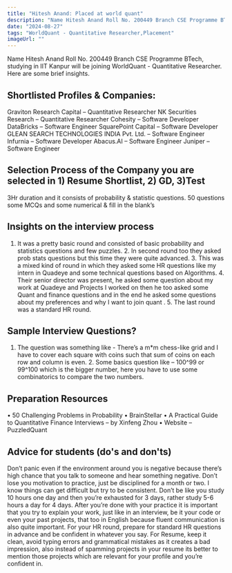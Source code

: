 ```yaml
---
title: "Hitesh Anand: Placed at world quant"
description: "Name Hitesh Anand Roll No. 200449 Branch CSE Programme BTech: WorldQuant - Quantitative Researcher"
date: "2024-08-27"
tags: "WorldQuant - Quantitative Researcher,Placement"
imageUrl: ""
---
```


Name Hitesh Anand Roll No. 200449 Branch CSE Programme BTech, studying in IIT Kanpur will be joining WorldQuant - Quantitative Researcher. Here are some brief insights. 

## Shortlisted Profiles & Companies:
Graviton Research Capital – Quantitative Researcher NK Securities Research – Quantitative Researcher Cohesity – Software Developer DataBricks – Software Engineer SquarePoint Capital – Software Developer GLEAN SEARCH TECHNOLOGIES INDIA Pvt. Ltd. – Software Engineer Infurnia – Software Developer Abacus.AI – Software Engineer Juniper – Software Engineer

## Selection Process of the Company you are selected in 1) Resume Shortlist, 2) GD, 3)Test
3Hr duration and it consists of probability & statistic questions. 50 questions some MCQs and some numerical & fill in the blank’s

##  Insights on the interview process
1. It was a pretty basic round and consisted of basic probability and statistics questions and few puzzles. 2. In second round too they asked prob stats questions but this time they were quite advanced. 3. This was a mixed kind of round in which they asked some HR questions like my intern in Quadeye and some technical questions based on Algorithms. 4. Their senior director was present, he asked some question about my work at Quadeye and Projects I worked on then he too asked some Quant and finance questions and in the end he asked some questions about my preferences and why I want to join quant . 5. The last round was a standard HR round.

## Sample Interview Questions? 
1. The question was something like - There’s a m*m chess-like grid and I have to cover each square with coins such that sum of coins on each row and column is even. 2. Some basics question like – 100^99 or 99^100 which is the bigger number, here you have to use some combinatorics to compare the two numbers.

## Preparation Resources
• 50 Challenging Problems in Probability • BrainStellar • A Practical Guide to Quantitative Finance Interviews – by Xinfeng Zhou • Website – PuzzledQuant

## Advice for students (do's and don'ts)
Don’t panic even if the environment around you is negative because there’s high chance that you talk to someone and hear something negative. Don’t lose you motivation to practice, just be disciplined for a month or two. I know things can get difficult but try to be consistent. Don’t be like you study 10 hours one day and then you’re exhausted for 3 days, rather study 5-6 hours a day for 4 days. After you’re done with your practice it is important that you try to explain your work, just like in an interview, be it your code or even your past projects, that too in English because fluent communication is also quite important. For your HR round, prepare for standard HR questions in advance and be confident in whatever you say. For Resume, keep it clean, avoid typing errors and grammatical mistakes as it creates a bad impression, also instead of spamming projects in your resume its better to mention those projects which are relevant for your profile and you’re confident in.

